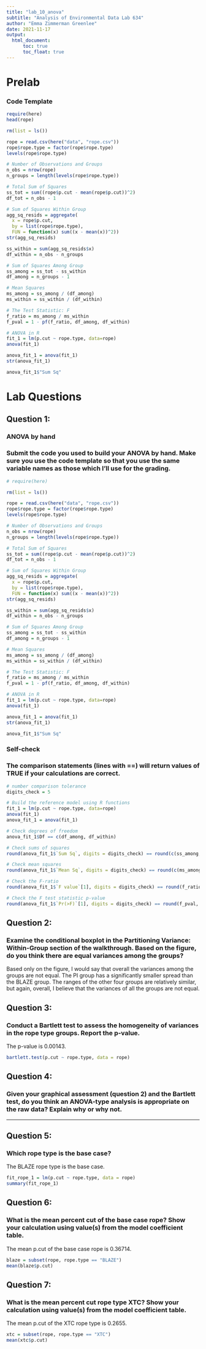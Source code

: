 ```yaml
---
title: "lab_10_anova"
subtitle: "Analysis of Environmental Data Lab 634"
author: "Emma Zimmerman Greenlee"
date: 2021-11-17
output: 
  html_document:
      toc: true
      toc_float: true
---
```

# Prelab
### Code Template
```r
require(here)
head(rope)

rm(list = ls())

rope = read.csv(here("data", "rope.csv"))
rope$rope.type = factor(rope$rope.type)
levels(rope$rope.type)

# Number of Observations and Groups
n_obs = nrow(rope)
n_groups = length(levels(rope$rope.type))

# Total Sum of Squares
ss_tot = sum((rope$p.cut - mean(rope$p.cut))^2)
df_tot = n_obs - 1

# Sum of Squares Within Group
agg_sq_resids = aggregate(
  x = rope$p.cut,
  by = list(rope$rope.type),
  FUN = function(x) sum((x - mean(x))^2))
str(agg_sq_resids)

ss_within = sum(agg_sq_resids$x)
df_within = n_obs - n_groups

# Sum of Squares Among Group
ss_among = ss_tot - ss_within
df_among = n_groups - 1

# Mean Squares
ms_among = ss_among / (df_among)
ms_within = ss_within / (df_within)

# The Test Statistic: F
f_ratio = ms_among / ms_within
f_pval = 1 - pf(f_ratio, df_among, df_within)

# ANOVA in R
fit_1 = lm(p.cut ~ rope.type, data=rope)
anova(fit_1)

anova_fit_1 = anova(fit_1)
str(anova_fit_1)

anova_fit_1$"Sum Sq"
```

# Lab Questions

## Question 1:
### ANOVA by hand
### Submit the code you used to build your ANOVA by hand. Make sure you use the code template so that you use the same variable names as those which I’ll use for the grading.
```r
# require(here)

rm(list = ls())

rope = read.csv(here("data", "rope.csv"))
rope$rope.type = factor(rope$rope.type)
levels(rope$rope.type)

# Number of Observations and Groups
n_obs = nrow(rope)
n_groups = length(levels(rope$rope.type))

# Total Sum of Squares
ss_tot = sum((rope$p.cut - mean(rope$p.cut))^2)
df_tot = n_obs - 1

# Sum of Squares Within Group
agg_sq_resids = aggregate(
  x = rope$p.cut,
  by = list(rope$rope.type),
  FUN = function(x) sum((x - mean(x))^2))
str(agg_sq_resids)

ss_within = sum(agg_sq_resids$x)
df_within = n_obs - n_groups

# Sum of Squares Among Group
ss_among = ss_tot - ss_within
df_among = n_groups - 1

# Mean Squares
ms_among = ss_among / (df_among)
ms_within = ss_within / (df_within)

# The Test Statistic: F
f_ratio = ms_among / ms_within
f_pval = 1 - pf(f_ratio, df_among, df_within)

# ANOVA in R
fit_1 = lm(p.cut ~ rope.type, data=rope)
anova(fit_1)

anova_fit_1 = anova(fit_1)
str(anova_fit_1)

anova_fit_1$"Sum Sq"
```

### Self-check
### The comparison statements (lines with ==) will return values of TRUE if your calculations are correct.
```r
# number comparison tolerance
digits_check = 5

# Build the reference model using R functions
fit_1 = lm(p.cut ~ rope.type, data=rope)
anova(fit_1)
anova_fit_1 = anova(fit_1)

# Check degrees of freedom
anova_fit_1$Df == c(df_among, df_within)

# Check sums of squares
round(anova_fit_1$`Sum Sq`, digits = digits_check) == round(c(ss_among, ss_within), digits = digits_check)

# Check mean squares
round(anova_fit_1$`Mean Sq`, digits = digits_check) == round(c(ms_among, ms_within), digits = digits_check)

# Check the F-ratio
round(anova_fit_1$`F value`[1], digits = digits_check) == round(f_ratio, digits = digits_check)

# Check the F test statistic p-value
round(anova_fit_1$`Pr(>F)`[1], digits = digits_check) == round(f_pval, digits = digits_check)

```

## Question 2:
### Examine the conditional boxplot in the Partitioning Variance: Within-Group section of the walkthrough. Based on the figure, do you think there are equal variances among the groups?
Based only on the figure, I would say that overall the variances among the groups are not equal. The PI group has a significantly smaller spread than the BLAZE group. The ranges of the other four groups are relatively similar, but again, overall, I believe that the variances of all the groups are not equal.

## Question 3:
### Conduct a Bartlett test to assess the homogeneity of variances in the rope type groups. Report the p-value.
The p-value is 0.00143.
```r
bartlett.test(p.cut ~ rope.type, data = rope)
```

## Question 4:
### Given your graphical assessment (question 2) and the Bartlett test, do you think an ANOVA-type analysis is appropriate on the raw data? Explain why or why not.
*************

## Question 5:
### Which rope type is the base case?
The BLAZE rope type is the base case.
```r
fit_rope_1 = lm(p.cut ~ rope.type, data = rope)
summary(fit_rope_1)
```

## Question 6:
### What is the mean percent cut of the base case rope? Show your calculation using value(s) from the model coefficient table.
The mean p.cut of the base case rope is 0.36714.
```r
blaze = subset(rope, rope.type == "BLAZE")
mean(blaze$p.cut)
```

## Question 7:
### What is the mean percent cut rope type XTC? Show your calculation using value(s) from the model coefficient table.
The mean p.cut of the XTC rope type is 0.2655.
```r
xtc = subset(rope, rope.type == "XTC")
mean(xtc$p.cut)
```
